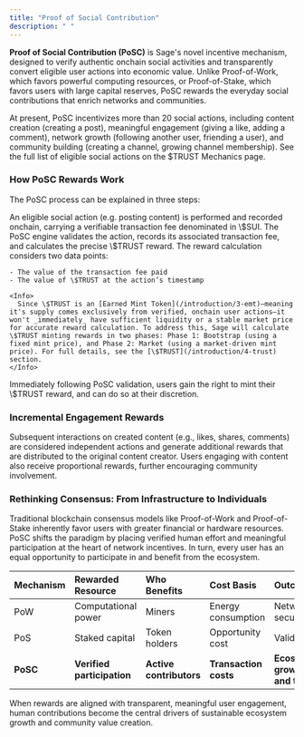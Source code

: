```yaml
---
title: "Proof of Social Contribution"
description: " "
---
```


**Proof of Social Contribution (PoSC)** is Sage's novel incentive mechanism, designed to verify authentic onchain social activities and transparently convert eligible user actions into economic value. Unlike Proof-of-Work, which favors powerful computing resources, or Proof-of-Stake, which favors users with large capital reserves, PoSC rewards the everyday social contributions that enrich networks and communities.

At present, PoSC incentivizes more than 20 social actions, including content creation (creating a post), meaningful engagement (giving a like, adding a comment), network growth (following another user, friending a user), and community building (creating a channel, growing channel membership). See the full list of eligible social actions on the \$TRUST Mechanics page.

### How PoSC Rewards Work

The PoSC process can be explained in three steps:

<Steps>
  <Step title="User Action (Onchain)" iconType="solid">
    An eligible social action (e.g. posting content) is performed and recorded onchain, carrying a verifiable transaction fee denominated in \$SUI.
  </Step>
  <Step title="Reward Calculation (PoSC Evaluation)">
    The PoSC engine validates the action, records its associated transaction fee, and calculates the precise \$TRUST reward. The reward calculation considers two data points:

    - The value of the transaction fee paid
    - The value of \$TRUST at the action’s timestamp

    <Info>
      Since \$TRUST is an [Earned Mint Token](/introduction/3-emt)—meaning it's supply comes exclusively from verified, onchain user actions—it won't _immediately_ have sufficient liquidity or a stable market price for accurate reward calculation. To address this, Sage will calculate \$TRUST minting rewards in two phases: Phase 1: Bootstrap (using a fixed mint price), and Phase 2: Market (using a market-driven mint price). For full details, see the [\$TRUST](/introduction/4-trust) section.
    </Info>
  </Step>
  <Step title="Reward Minting">
    Immediately following PoSC validation, users gain the right to mint their \$TRUST reward, and can do so at their discretion.
  </Step>
</Steps>

### **Incremental Engagement Rewards**

Subsequent interactions on created content (e.g., likes, shares, comments) are considered independent actions and generate additional rewards that are distributed to the original content creator. Users engaging with content also receive proportional rewards, further encouraging community involvement.

### Rethinking Consensus: From Infrastructure to Individuals

Traditional blockchain consensus models like Proof-of-Work and Proof-of-Stake inherently favor users with greater financial or hardware resources. PoSC shifts the paradigm by placing verified human effort and meaningful participation at the heart of network incentives. In turn, every user has an equal opportunity to participate in and benefit from the ecosystem.

| Mechanism | Rewarded Resource          | Who Benefits            | Cost Basis            | Outcome                        |
| :-------- | :------------------------- | :---------------------- | :-------------------- | :----------------------------- |
| PoW       | Computational power        | Miners                  | Energy consumption    | Network security               |
| PoS       | Staked capital             | Token holders           | Opportunity cost      | Validation                     |
| **PoSC**  | **Verified participation** | **Active contributors** | **Transaction costs** | **Ecosystem growth and trust** |

When rewards are aligned with transparent, meaningful user engagement, human contributions become the central drivers of sustainable ecosystem growth and community value creation.